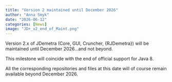 ```yaml
---
title: "Version 2 maintained until December 2026"
author: "Anna Smyk"
date: "2026-06-12"
categories: [News]
image: "JD+_v2_end_of_Maint.png"
---
```


Version 2.x of JDemetra (Core, GUI, Cruncher, {RJDemetra}) will be maintained until December 2026…and not beyond. 

This milestone will coincide with the end of official support for Java 8.

All the corresponding repositories and files at this date will of course remain available beyond December 2026.
